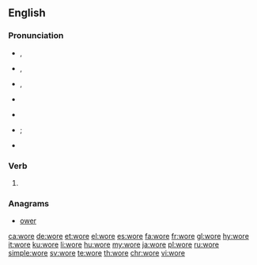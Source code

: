 {{also|WORE}}
==English==

===Pronunciation===
* {{a|GenAm}} {{enPR|wôr}}, {{IPA|/wɔɹ/|lang=en}}
* {{a|RP}} {{enPR|wô}}, {{IPA|/wɔː/|lang=en}}
* {{a|rhotic|horse-hoarse}} {{enPR|wōr}}, {{IPA|/wo(ː)ɹ/|lang=en}}
* {{a|nonrhotic|horse-hoarse}} {{IPA|/woə/|lang=en}}
* {{audio|en-us-wore.ogg|Audio (US)|lang=en}}
* {{homophones|lang=en|war}} {{qualifier|accents with the {{w|horse–hoarse merger}}}}; {{l|en|Waugh}} {{qualifier|non-rhotic accents with the {{w|horse–hoarse merger}}}}
* {{rhymes|ɔː(ɹ)|lang=en}}

===Verb===
{{head|en|verb form}}

# {{en-simple past of|wear}}

===Anagrams===
* [[ower#English|ower]]

[[ca:wore]]
[[de:wore]]
[[et:wore]]
[[el:wore]]
[[es:wore]]
[[fa:wore]]
[[fr:wore]]
[[gl:wore]]
[[hy:wore]]
[[it:wore]]
[[ku:wore]]
[[li:wore]]
[[hu:wore]]
[[my:wore]]
[[ja:wore]]
[[pl:wore]]
[[ru:wore]]
[[simple:wore]]
[[sv:wore]]
[[te:wore]]
[[th:wore]]
[[chr:wore]]
[[vi:wore]]
